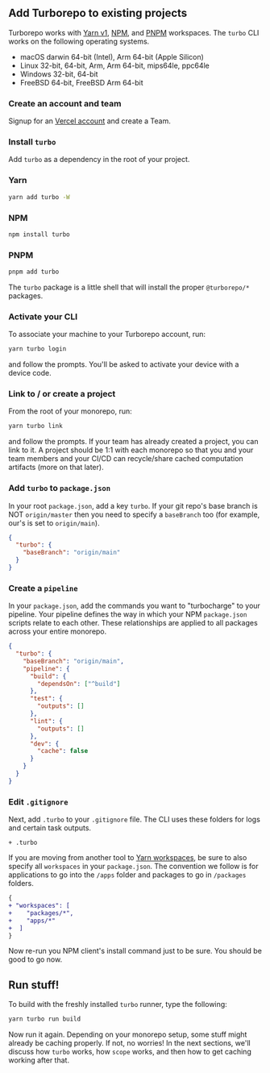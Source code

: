## Add Turborepo to existing projects

Turborepo works with [Yarn v1](https://classic.yarnpkg.com/lang/en/), [NPM](https://npmjs.com), and [PNPM](https://pnpm.io/) workspaces. The `turbo` CLI works on the following operating systems.

- macOS darwin 64-bit (Intel), Arm 64-bit (Apple Silicon)
- Linux 32-bit, 64-bit, Arm, Arm 64-bit, mips64le, ppc64le
- Windows 32-bit, 64-bit
- FreeBSD 64-bit, FreeBSD Arm 64-bit

### Create an account and team

Signup for an [Vercel account](https://beta.turborepo.com/signup) and create a Team.

### Install `turbo`

Add `turbo` as a dependency in the root of your project.

### Yarn

```bash
yarn add turbo -W
```

### NPM

```bash
npm install turbo
```

### PNPM

```bash
pnpm add turbo
```

The `turbo` package is a little shell that will install the proper `@turborepo/*` packages.

### Activate your CLI

To associate your machine to your Turborepo account, run:

```bash
yarn turbo login
```

and follow the prompts. You'll be asked to activate your device with a device code.

### Link to / or create a project

From the root of your monorepo, run:

```sh
yarn turbo link
```

and follow the prompts. If your team has already created a project, you can link to it. A project should be 1:1 with each monorepo so that you and your team members and your CI/CD can recycle/share cached computation artifacts (more on that later).

### Add `turbo` to `package.json`

In your root `package.json`, add a key `turbo`. If your git repo's base branch is NOT `origin/master` then you need to specify a `baseBranch` too (for example, our's is set to `origin/main`).

```json
{
  "turbo": {
    "baseBranch": "origin/main"
  }
}
```

### Create a `pipeline`

In your `package.json`, add the commands you want to "turbocharge" to your pipeline. Your pipeline defines the way in which your NPM `package.json` scripts relate to each other. These relationships are applied to all packages across your entire monorepo.

```json
{
  "turbo": {
    "baseBranch": "origin/main",
    "pipeline": {
      "build": {
        "dependsOn": ["^build"]
      },
      "test": {
        "outputs": []
      },
      "lint": {
        "outputs": []
      },
      "dev": {
        "cache": false
      }
    }
  }
}
```

### Edit `.gitignore`

Next, add `.turbo` to your `.gitignore` file. The CLI uses these folders for logs and certain task outputs.

```
+ .turbo
```

If you are moving from another tool to [Yarn workspaces](https://classic.yarnpkg.com/en/docs/workspaces/), be sure to also specify all `workspaces` in your `package.json`. The convention we follow is for applications to go into the `/apps` folder and packages to go in `/packages` folders.

```diff
{
+ "workspaces": [
+    "packages/*",
+    "apps/*"
+  ]
}
```

Now re-run you NPM client's install command just to be sure. You should be good to go now.

## Run stuff!

To build with the freshly installed `turbo` runner, type the following:

```sh
yarn turbo run build
```

Now run it again. Depending on your monorepo setup, some stuff might already be caching properly. If not, no worries! In the next sections, we'll discuss how `turbo` works, how `scope` works, and then how to get caching working after that.
